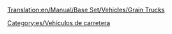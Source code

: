 [[Translation:en/Manual/Base Set/Vehicles/Grain Trucks]]

{{es/Vehículo de carretera|nombre    = Camión Granero Hereford
  |imagen    = Hereford_Grain_Truck.png
  |precio    = 9.348 € (4.674 £)
  |velocidad = 48 km/h (30 mph)
  |coste     = 842 € (421 £)
  |diseño    = 1935
  |duración  = 15
  |capacidad = 20 toneladas de grano
}}
{{es/Vehículo de carretera|nombre    = Camión Granero Thomas
  |imagen    = Thomas_Grain_Truck.png
  |precio    = 10.906 € (5.453 £)
  |velocidad = 88 km/h (55 mph)
  |coste     = 1.574 € (787 £)
  |diseño    = 1979
  |duración  = 15
  |capacidad = 25 toneladas de grano
}}
{{es/Vehículo de carretera|nombre    = Camión Granero Goss
  |imagen    = Goss_Grain_Truck.png
  |precio    = 11.726 € (5.863 £)
  |velocidad = 112 km/h (70 mph)
  |coste     = 2.250 € (1.125 £)
  |diseño    = 2010
  |duración  = 15
  |capacidad = 30 toneladas de grano
}}

[[Category:es/Vehículos de carretera]]